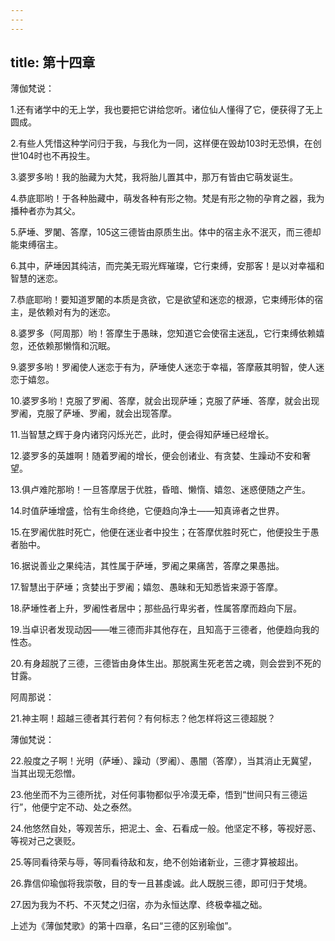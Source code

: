 ```yaml
---
---
---
```

title: 第十四章
---



薄伽梵说：

1.还有诸学中的无上学，我也要把它讲给您听。诸位仙人懂得了它，便获得了无上圆成。

2.有些人凭惜这种学问归于我，与我化为一同，这样便在毁劫103时无恐惧，在创世104时也不再投生。

3.婆罗多哟！我的胎藏为大梵，我将胎儿置其中，那万有皆由它萌发诞生。

4.恭底耶哟！于各种胎藏中，萌发各种有形之物。梵是有形之物的孕育之器，我为播种者亦为其父。

5.萨埵、罗闍、答摩，105这三德皆由原质生出。体中的宿主永不泯灭，而三德却能束缚宿主。

6.其中，萨埵因其纯洁，而完美无瑕光辉璀璨，它行束缚，安那客！是以对幸福和智慧的迷恋。

7.恭底耶哟！要知道罗闍的本质是贪欲，它是欲望和迷恋的根源，它束缚形体的宿主，是依赖对有为的迷恋。

8.婆罗多（阿周那）哟！答摩生于愚昧，您知道它会使宿主迷乱，它行束缚依赖嬉忽，还依赖那懒惰和沉眠。

9.婆罗多哟！罗阇使人迷恋于有为，萨埵使人迷恋于幸福，答摩蔽其明智，使人迷恋于嬉忽。

10.婆罗多哟！克服了罗阇、答摩，就会出现萨埵；克服了萨埵、答摩，就会出现罗阇，克服了萨埵、罗阇，就会出现答摩。

11.当智慧之辉于身内诸窍闪烁光芒，此时，便会得知萨埵已经增长。

12.婆罗多的英雄啊！随着罗阇的增长，便会创诸业、有贪婪、生躁动不安和奢望。

13.俱卢难陀那哟！一旦答摩居于优胜，昏暗、懒惰、嬉忽、迷惑便随之产生。

14.时值萨埵增盛，恰有生命终绝，它便趋向净土——知真谛者之世界。

15.在罗阇优胜时死亡，他便在迷业者中投生；在答摩优胜时死亡，他便投生于愚者胎中。

16.据说善业之果纯洁，其性属于萨埵，罗阇之果痛苦，答摩之果愚拙。

17.智慧出于萨埵；贪婪出于罗阇；嬉忽、愚昧和无知悉皆来源于答摩。

18.萨埵性者上升，罗阇性者居中；那些品行卑劣者，性属答摩而趋向下层。

19.当卓识者发现动因——唯三德而非其他存在，且知高于三德者，他便趋向我的性态。

20.有身超脱了三德，三德皆由身体生出。那脱离生死老苦之魂，则会尝到不死的甘露。

阿周那说：

21.神主啊！超越三德者其行若何？有何标志？他怎样将这三德超脱？

薄伽梵说：

22.般度之子啊！光明（萨埵）、躁动（罗阇）、愚闇（答摩），当其消止无冀望，当其出现无怨憎。

23.他坐而不为三德所扰，对任何事物都似乎冷漠无牵，悟到“世间只有三德运行”，他便宁定不动、处之泰然。

24.他悠然自处，等观苦乐，把泥土、金、石看成一般。他坚定不移，等视好恶、等视对己之褒贬。

25.等同看待荣与辱，等同看待敌和友，绝不创始诸新业，三德才算被超出。

26.靠信仰瑜伽将我崇敬，目的专一且甚虔诚。此人既脱三德，即可归于梵境。

27.因为我为不朽、不灭梵之归宿，亦为永恒达摩、终极幸福之础。

上述为《薄伽梵歌》的第十四章，名曰“三德的区别瑜伽”。